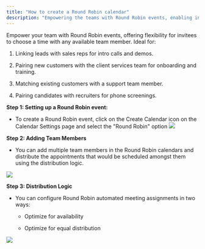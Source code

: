 ---
title: "How to create a Round Robin calendar"
description: "Empowering the teams with Round Robin events, enabling invitees to choose a time with any available team member"
---

Empower your team with Round Robin events, offering flexibility for invitees to choose a time with any available team member. Ideal for:

1. Linking leads with sales reps for intro calls and demos.

2. Pairing new customers with the client services team for onboarding and training.

3. Matching existing customers with a support team member.

4. Pairing candidates with recruiters for phone screenings.

**Step 1: Setting up a Round Robin event:**

-   To create a Round Robin event, click on the Create Calendar icon on the Calendar Settings page and select the "Round Robin" option
    ![](https://s3.amazonaws.com/cdn.freshdesk.com/data/helpdesk/attachments/production/155013390542/original/bmN8vGI1veMNaM4x4CPLo8FmKKQb7mE2KA.png?1700715549)

**Step 2: Adding Team Members**

-   You can add multiple team members in the Round Robin calendars and distribute the appointments that would be scheduled amongst them using the distribution logic.

![](https://s3.amazonaws.com/cdn.freshdesk.com/data/helpdesk/attachments/production/155013391152/original/uzf4TSzdFqFrHnkMAKc4WBTrOdDlydgrTQ.png?1700716366)

**Step 3: Distribution Logic**

-   You can configure Round Robin automated meeting assignments in two ways:
    
    -   Optimize for availability
        
    -   Optimize for equal distribution
        
![](https://s3.amazonaws.com/cdn.freshdesk.com/data/helpdesk/attachments/production/155013391193/original/FyuzM6wddDapABW71JUZ6CY7AaXGEYG8yA.png?1700716545)